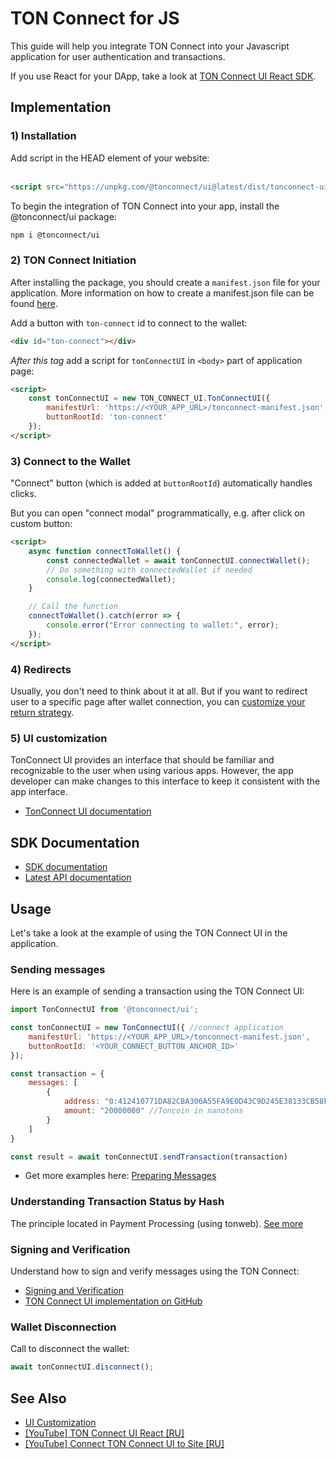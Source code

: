 
# TON Connect for JS

This guide will help you integrate TON Connect into your Javascript application for user authentication and transactions.

If you use React for your DApp, take a look at [TON Connect UI React SDK](/develop/dapps/ton-connect/twa).

## Implementation

### 1) Installation

<Tabs groupId="Installation">
  <TabItem value="CDN" label="CDN">
Add script in the HEAD element of your website:
    <br/>
    <br/>


```html
<script src="https://unpkg.com/@tonconnect/ui@latest/dist/tonconnect-ui.min.js"></script>
```
  </TabItem>
  <TabItem value="NPM" label="NPM">
    To begin the integration of TON Connect into your app, install the @tonconnect/ui package:

```bash npm2yarn
npm i @tonconnect/ui
```
  </TabItem>
</Tabs>

### 2) TON Connect Initiation

After installing the package, you should create a `manifest.json` file for your application. More information on how to create a manifest.json file can be found [here](/develop/dapps/ton-connect/manifest).

Add a button with `ton-connect` id to connect to the wallet:

```html
<div id="ton-connect"></div>
```

*After this tag* add a script for `tonConnectUI` in `<body>` part of application page:

```html
<script>
    const tonConnectUI = new TON_CONNECT_UI.TonConnectUI({
        manifestUrl: 'https://<YOUR_APP_URL>/tonconnect-manifest.json',
        buttonRootId: 'ton-connect'
    });
</script>
```

### 3) Connect to the Wallet

"Connect" button (which is added at `buttonRootId`) automatically handles clicks.

But you can open "connect modal" programmatically, e.g. after click on custom button:

```html
<script>
    async function connectToWallet() {
        const connectedWallet = await tonConnectUI.connectWallet();
        // Do something with connectedWallet if needed
        console.log(connectedWallet);
    }

    // Call the function
    connectToWallet().catch(error => {
        console.error("Error connecting to wallet:", error);
    });
</script>
```

### 4) Redirects

Usually, you don't need to think about it at all. But if you want to redirect user to a specific page after wallet connection, you can [customize your return strategy](https://github.com/ton-connect/sdk/tree/main/packages/ui#add-the-return-strategy).

### 5) UI customization

TonConnect UI provides an interface that should be familiar and recognizable to the user when using various apps. However, the app developer can make changes to this interface to keep it consistent with the app interface.

- [TonConnect UI documentation](https://github.com/ton-connect/sdk/tree/main/packages/ui#ui-customisation)


## SDK Documentation

- [SDK documentation](https://github.com/ton-connect/sdk/blob/main/packages/ui/README.md)
- [Latest API documentation](https://ton-connect.github.io/sdk/modules/_tonconnect_ui.html)

## Usage

Let's take a look at the example of using the TON Connect UI in the application.

### Sending messages

Here is an example of sending a transaction using the TON Connect UI:

```js
import TonConnectUI from '@tonconnect/ui';

const tonConnectUI = new TonConnectUI({ //connect application
    manifestUrl: 'https://<YOUR_APP_URL>/tonconnect-manifest.json',
    buttonRootId: '<YOUR_CONNECT_BUTTON_ANCHOR_ID>'
});

const transaction = {
    messages: [
        {
            address: "0:412410771DA82CBA306A55FA9E0D43C9D245E38133CB58F1457DFB8D5CD8892F", // destination address
            amount: "20000000" //Toncoin in nanotons
        }
    ]
}

const result = await tonConnectUI.sendTransaction(transaction)
```

- Get more examples here: [Preparing Messages](/develop/dapps/ton-connect/message-builders)

### Understanding Transaction Status by Hash

The principle located in Payment Processing (using tonweb). [See more](/develop/dapps/asset-processing/#checking-contracts-transactions)

### Signing and Verification

Understand how to sign and verify messages using the TON Connect:
- [Signing and Verification](/develop/dapps/ton-connect/sign)
- [TON Connect UI implementation on GitHub](https://github.com/ton-connect/sdk/tree/main/packages/ui#add-connect-request-parameters-ton_proof)

### Wallet Disconnection

Call to disconnect the wallet:
```js
await tonConnectUI.disconnect();
```

## See Also

* [UI Customization](https://github.com/ton-connect/sdk/tree/main/packages/ui#ui-customisation)
* [[YouTube] TON Connect UI React [RU]](https://youtu.be/wIMbkJHv0Fs?list=PLyDBPwv9EPsCJ226xS5_dKmXXxWx1CKz_&t=1747)
* [[YouTube] Connect TON Connect UI to Site [RU]](https://www.youtube.com/watch?v=HUQ1DPfFxG4&list=PLyDBPwv9EPsAIWi8vgic9kiV3KF_wvIcz&index=4)
